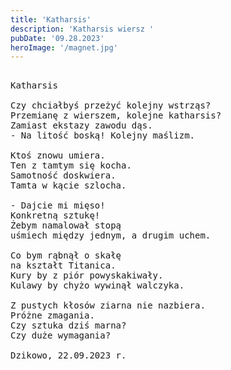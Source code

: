 ```yaml
---
title: 'Katharsis'
description: 'Katharsis wiersz '
pubDate: '09.28.2023'
heroImage: '/magnet.jpg'
---
```

<pre>

Katharsis

Czy chciałbyś przeżyć kolejny wstrząs?
Przemianę z wierszem, kolejne katharsis?
Zamiast ekstazy zawodu dąs.
- Na litość boską! Kolejny maślizm.

Ktoś znowu umiera.
Ten z tamtym się kocha.
Samotność doskwiera.
Tamta w kącie szlocha.

- Dajcie mi mięso!
Konkretną sztukę!
Żebym namalował stopą
uśmiech między jednym, a drugim uchem.

Co bym rąbnął o skałę 
na kształt Titanica.
Kury by z piór powyskakiwały.
Kulawy by chyżo wywinął walczyka.

Z pustych kłosów ziarna nie nazbiera.
Próżne zmagania.
Czy sztuka dziś marna?
Czy duże wymagania?

Dzikowo, 22.09.2023 r.

</pre>
